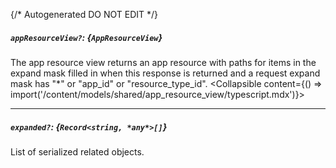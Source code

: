 {/* Autogenerated DO NOT EDIT  */}

##### `appResourceView?`: *{`AppResourceView`}*
The app resource view returns an app resource with paths for items in the expand mask filled in when this response is returned and a request expand mask has "*" or "app_id" or "resource_type_id".
<Collapsible content={() => import('/content/models/shared/app_resource_view/typescript.mdx')}>
</Collapsible>

---
##### `expanded?`: *{`Record<string, *any*>[]`}*
List of serialized related objects.

